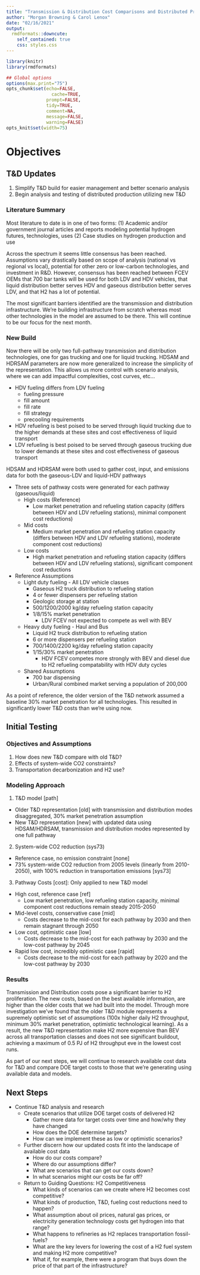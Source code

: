 ```yaml
---
title: "Transmission & Distribution Cost Comparisons and Distributed Production"
author: "Morgan Browning & Carol Lenox"
date: "02/16/2021"
output:
  rmdformats::downcute:
    self_contained: true
    css: styles.css
---
```



```r
library(knitr)
library(rmdformats)

## Global options
options(max.print="75")
opts_chunk$set(echo=FALSE,
	             cache=TRUE,
               prompt=FALSE,
               tidy=TRUE,
               comment=NA,
               message=FALSE,
               warning=FALSE)
opts_knit$set(width=75)
```



# Objectives

## T&D Updates

1. Simplify T&D build for easier management and better scenario analysis
2. Begin analysis and testing of distributed production utilizing new T&D

### Literature Summary

Most literature to date is in one of two forms: 
(1) Academic and/or government journal articles and reports modeling potential hydrogen futures, technologies, uses 
(2) Case studies on hydrogen production and use

Across the spectrum it seems little consensus has been reached. Assumptions vary drastically based on scope of analysis (national vs regional vs local), potential for other zero or low-carbon technologies, and investment in R&D. However, consensus has been reached between FCEV OEMs that 700 bar tanks will be used for both LDV and HDV vehicles, that liquid distribution better serves HDV and gaseous distribution better serves LDV, and that H2 has a lot of potential. 

The most significant barriers identified are the transmission and distribution infrastructure. We're building infrastructure from scratch whereas most other technologies in the model are assumed to be there. This will continue to be our focus for the next month. 

### New Build

Now there will be only two full-pathway transmission and distribution technologies, one for gas trucking and one for liquid trucking. HDSAM and HDRSAM parameters are now more generalized to increase the simplicity of the representation. This allows us more control with scenario analysis, where we can add impactful complexities, cost curves, etc...

* HDV fueling differs from LDV fueling
  + fueling pressure
  + fill amount
  + fill rate
  + fill strategy
  + precooling requirements
* HDV refueling is best poised to be served through liquid trucking due to the higher demands at these sites and cost effectiveness of liquid transport
* LDV refueling is best poised to be served through gaseous trucking due to lower demands at these sites and cost effectiveness of gaseous transport

HDSAM and HDRSAM were both used to gather cost, input, and emissions data for both the gaseous-LDV and liquid-HDV pathways

* Three sets of pathway costs were generated for each pathway (gaseous/liquid)
  + High costs (Reference)
      + Low market penetration and refueling station capacity (differs between HDV and LDV refueling stations), minimal component cost reductions)
  + Mid costs
      + Medium market penetration and refueling station capacity (differs between HDV and LDV refueling stations), moderate component cost reductions)
  + Low costs 
      + High market penetration and refueling station capacity (differs between HDV and LDV refueling stations), significant component cost reductions

* Reference Assumptions
  + Light duty fueling - All LDV vehicle classes
    + Gaseous H2 truck distribution to refueling station
    + 4 or fewer dispensers per refueling station
    + Geologic storage at station
    + 500/1200/2000 kg/day refueling station capacity
    + 1/8/15% market penetration
        + LDV FCEV not expected to compete as well with BEV
  + Heavy duty fueling - Haul and Bus
    + Liquid H2 truck distribution to refueling station
    + 6 or more dispensers per refueling station
    + 700/1400/2200 kg/day refueling station capacity
    + 1/15/30% market penetration
        + HDV FCEV competes more strongly with BEV and diesel due to H2 refueling compatability with HDV duty cycles
  + Shared Assumptions
    + 700 bar dispensing
    + Urban/Rural combined market serving a population of 200,000
    
As a point of reference, the older version of the T&D network assumed a baseline 30% market penetration for all technologies. This resulted in significantly lower T&D costs than we're using now.

## Initial Testing

### Objectives and Assumptions

1. How does new T&D compare with old T&D?
2. Effects of system-wide CO2 constraints?
3. Transportation decarbonization and H2 use?

### Modeling Approach

1. T&D model [path]
  + Older T&D representation [old] with transmission and distribution modes disaggregated, 30% market penetration assumption
  + New T&D representation [new] with updated data using HDSAM/HDRSAM, transmission and distribution modes represented by one full pathway
2. System-wide CO2 reduction (sys73)
  + Reference case, no emission constraint [none]
  + 73% system-wide CO2 reduction from 2005 levels (linearly from 2010-2050), with 100% reduction in transportation emissions [sys73]
3. Pathway Costs [cost]: Only applied to new T&D model
  + High cost, reference case [ref]
      + Low market penetration, low refueling station capacity, minimal component cost reductions remain steady 2015-2050
  + Mid-level costs, conservative case [mid]
      + Costs decrease to the mid-cost for each pathway by 2030 and then remain stagnant through 2050
  + Low cost, optimistic case [low]
      + Costs decrease to the mid-cost for each pathway by 2030 and the low-cost pathway by 2045
  + Rapid low cost, incredibly optimistic case [rapid]
      + Costs decrease to the mid-cost for each pathway by 2020 and the low-cost pathway by 2030


     
### Results

Transmission and Distribution costs pose a significant barrier to H2 proliferation. The new costs, based on the best available information, are higher than the older costs that we had built into the model. Through more investigation we've found that the older T&D module represents a supremely optimistic set of assumptions (100x higher daily H2 throughput, minimum 30% market penetration, optimistic technological learning). As a result, the new T&D representation make H2 more expensive than BEV across all transportation classes and does not see significant buildout, achieving a maximum of 0.5 PJ of H2 throughput eve in the lowest cost runs. 

As part of our next steps, we will continue to research available cost data for T&D and compare DOE target costs to those that we're generating using available data and models. 

## Next Steps

* Continue T&D analysis and research
  + Create scenarios that utilize DOE target costs of delivered H2
      + Gather more data for target costs over time and how/why they have changed
      + How does the DOE determine targets?
      + How can we implement these as low or optimistic scenarios?
  + Further discern how our updated costs fit into the landscape of available cost data
      + How do our costs compare?
      + Where do our assumptions differ? 
      + What are scenarios that can get our costs down?
      + In what scenarios might our costs be far off?
  + Return to Guiding Questions: H2 Competitiveness
      + What kinds of scenarios can we create where H2 becomes cost competitive?
      + What kinds of production, T&D, fueling cost reductions need to happen?
      + What assumption about oil prices, natural gas prices, or electricity generation technology costs get hydrogen into that range?
      + What happens to refineries as H2 replaces transportation fossil-fuels?
      + What are the key levers for lowering the cost of a H2 fuel system and making H2 more competitive?
      + What if, for example, there were a program that buys down the price of that part of the infrastructure? 
      